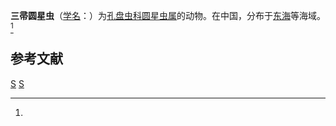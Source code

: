 {{Speciesbox
| taxon = Cyclastrum trifastigiatum
| binomial_authority = (Tan et Tchang, 1967)<ref name='id9114'>{{cite web| url =http://www.bioinfo.cn/db05/BjdwSpecies.php?action=view&id=9114| title =三帚圆星虫| work =《中国动物物种编目数据库》| publisher =中国科学院微生物研究所| author =中国科学院动物研究所| accessdate =2009-04-16| deadurl =yes| archiveurl =https://web.archive.org/web/20160305002922/http://www.bioinfo.cn/db05/BjdwSpecies.php?action=view&id=9114| archivedate =2016-03-05}}</ref>
}}

'''三帚圆星虫'''（[[学名|学名]]：{{lang|la|''Cyclastrum trifastigiatum''}}）为[[孔盘虫科|孔盘虫科]][[圆星虫属|圆星虫属]]的动物。在中国，分布于[[东海|东海]]等海域。<ref name='id9114'/>

== 参考文献 ==
{{reflist}}

{{放射虫小作品}}

{{taxonbar}}
[[Category:_1967年描述的动物|S]]
[[Category:圆星虫属|S]]